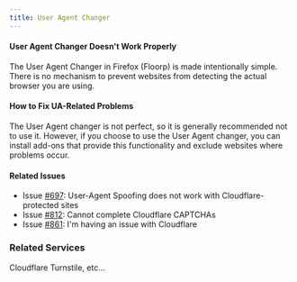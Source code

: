 ```yaml
---
title: User Agent Changer
---
```



#### User Agent Changer Doesn't Work Properly

The User Agent Changer in Firefox (Floorp) is made intentionally simple. There is no mechanism to prevent websites from detecting the actual browser you are using.

#### How to Fix UA-Related Problems

The User Agent changer is not perfect, so it is generally recommended not to use it. However, if you choose to use the User Agent changer, you can install add-ons that provide this functionality and exclude websites where problems occur.

#### Related Issues

- Issue [#697](https://github.com/Floorp-Projects/Floorp/issues/697): User-Agent Spoofing does not work with Cloudflare-protected sites
- Issue [#812](https://github.com/Floorp-Projects/Floorp/issues/812): Cannot complete Cloudflare CAPTCHAs
- Issue [#861](https://github.com/Floorp-Projects/Floorp/issues/861): I'm having an issue with Cloudflare

### Related Services
Cloudflare Turnstile, etc...

<Support />